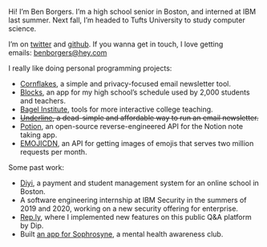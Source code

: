 Hi! I’m Ben Borgers. I’m a high school senior in Boston, and interned at IBM last summer. Next fall, I’m headed to Tufts University to study computer science.

I’m on [twitter](https://twitter.com/benborgers) and [github](https://github.com/benborgers). If you wanna get in touch, I love getting emails: [benborgers@hey.com](mailto:benborgers@hey.com)

I really like doing personal programming projects:

- [Cornflakes](https://cornflakes.app/), a simple and privacy-focused email newsletter tool.
- [Blocks](https://blocks.elk.sh/), an app for my high school’s schedule used by 2,000 students and teachers.
- [Bagel Institute](https://bagel.institute/), tools for more interactive college teaching.
- <strike>[Underline](https://underline.email/), a dead-simple and affordable way to run an email newsletter.</strike>
- [Potion](https://github.com/benborgers/potion), an open-source reverse-engineered API for the Notion note taking app.
- [EMOJICDN](https://emojicdn.elk.sh/), an API for getting images of emojis that serves two million requests per month.

Some past work:

- [Diyi](https://diyiboston.com/), a payment and student management system for an online school in Boston.
- A software engineering internship at IBM Security in the summers of 2019 and 2020, working on a new security offering for enterprise.
- [Rep.ly](https://rep.ly/), where I implemented new features on this public Q&A platform by Dip.
- Built [an app for Sophrosyne](https://sophrosyne.now.sh/), a mental health awareness club.
